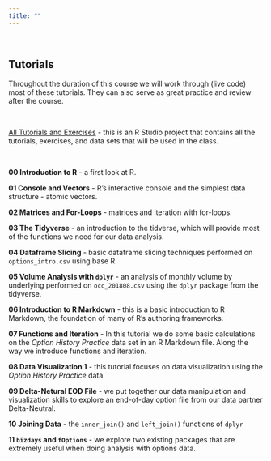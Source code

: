 ```yaml
---
title: ""
---
```


&nbsp;

## Tutorials

Throughout the duration of this course we will work through (live code) most of these tutorials.  They can also serve as great practice and review after the course.


&nbsp;

[All Tutorials and Exercises](fm5990_tutorials_and_exercises_20181112.zip) - this is an R Studio project that contains all the tutorials, exercises, and data sets that will be used in the class.

&nbsp;

**00 Introduction to R** - a first look at R.

**01 Console and Vectors** - R's interactive console and the simplest data structure - atomic vectors.

**02 Matrices and For-Loops** - matrices and iteration with for-loops.

**03 The Tidyverse** - an introduction to the tidverse, which will provide most of the functions we need for our data analysis.

**04 Dataframe Slicing** - basic dataframe slicing techniques performed on `options_intro.csv` using base R.

**05 Volume Analysis with `dplyr`** - an analysis of monthly volume by underlying performed on `occ_201808.csv` using the `dplyr` package from the tidyverse.

**06 Introduction to R Markdown** - this is a basic introduction to R Markdown, the foundation of many of R's authoring frameworks.  

**07 Functions and Iteration** - In this tutorial we do some basic calculations on the *Option History Practice* data set in an R Markdown file.  Along the way we introduce functions and iteration.

**08 Data Visualization 1** - this tutorial focuses on data visualization using the *Option History Practice* data.

**09 Delta-Netural EOD File** - we put together our data manipulation and visualization skills to explore an end-of-day option file from our data partner Delta-Neutral.

**10 Joining Data** - the `inner_join()` and `left_join()` functions of `dplyr`

**11 `bizdays` and `fOptions`** - we explore two existing packages that are extremely useful when doing analysis with options data.